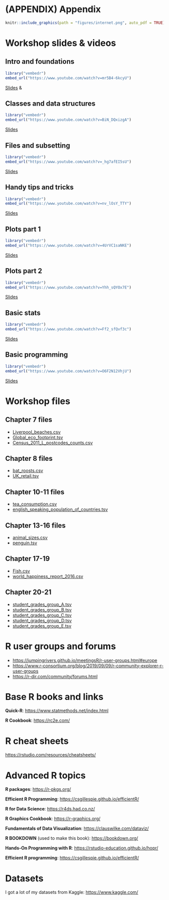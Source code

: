 # (APPENDIX) Appendix {.unnumbered}

```r
knitr::include_graphics(path = "figures/internet.png", auto_pdf = TRUE)
```

# Workshop slides & videos

## Intro and foundations

```r
library("vembedr")
embed_url("https://www.youtube.com/watch?v=mr5B4-6kcyU")
```

[Slides](https://www.cgr.liv.ac.uk/illum/NEOFworkshops_5bfa93ca0482d69d/Intro_to_R/slides_and_videos/slides/Intro_to_R_1_intro_and_foundations.pdf) &

## Classes and data structures

```r
library("vembedr")
embed_url("https://www.youtube.com/watch?v=BiN_DQxizgA")
```

[Slides](https://www.cgr.liv.ac.uk/illum/NEOFworkshops_5bfa93ca0482d69d/Intro_to_R/slides_and_videos/slides/Intro_to_R_2_classess_and_data_structures.pdf)

## Files and subsetting

```r
library("vembedr")
embed_url("https://www.youtube.com/watch?v=_hg7afEI5sU")
```

[Slides](https://www.cgr.liv.ac.uk/illum/NEOFworkshops_5bfa93ca0482d69d/Intro_to_R/slides_and_videos/slides/Intro_to_R_3_files_sand_subsetting_data.pdf)

## Handy tips and tricks

```r
library("vembedr")
embed_url("https://www.youtube.com/watch?v=nv_lOsY_TTY")
```

[Slides](https://www.cgr.liv.ac.uk/illum/NEOFworkshops_5bfa93ca0482d69d/Intro_to_R/slides_and_videos/slides/Intro_to_R_4_handy_tips_and_tricks.pdf)

## Plots part 1

```r
library("vembedr")
embed_url("https://www.youtube.com/watch?v=4UrVC1saNKE")
```

[Slides](https://www.cgr.liv.ac.uk/illum/NEOFworkshops_5bfa93ca0482d69d/Intro_to_R/slides_and_videos/slides/Intro_to_R_5_plots_1.pdf)

## Plots part 2

```r
library("vembedr")
embed_url("https://www.youtube.com/watch?v=Yhh_sQYOx7E")
```

[Slides](https://www.cgr.liv.ac.uk/illum/NEOFworkshops_5bfa93ca0482d69d/Intro_to_R/slides_and_videos/slides/Intro_to_R_6_plots_2.pdf)

## Basic stats

```r
library("vembedr")
embed_url("https://www.youtube.com/watch?v=Ff2_sfQvf3c")
```

[Slides](https://www.cgr.liv.ac.uk/illum/NEOFworkshops_5bfa93ca0482d69d/Intro_to_R/slides_and_videos/slides/Intro_to_R_7_basic_stats.pdf)

## Basic programming

```r
library("vembedr")
embed_url("https://www.youtube.com/watch?v=O6F2N12VhjU")
```

[Slides](https://www.cgr.liv.ac.uk/illum/NEOFworkshops_5bfa93ca0482d69d/Intro_to_R/slides_and_videos/slides/Intro_to_R_8_basic_programming.pdf)

# Workshop files {#workshopfiles}

## Chapter 7 files

-   [Liverpool_beaches.csv](https://www.cgr.liv.ac.uk/illum/NEOFworkshops_5bfa93ca0482d69d/Intro_to_R/data/Liverpool_beaches.csv)
- [Global_eco_footprint.tsv](https://cgr.liv.ac.uk/illum/NEOFworkshops_5bfa93ca0482d69d/Intro_to_R/data/Global_eco_footprint.tsv)
-   [Census_2011_L\_postcodes_counts.csv](https://cgr.liv.ac.uk/illum/NEOFworkshops_5bfa93ca0482d69d/Intro_to_R/data/Census_2011_L_postcodes_counts.csv)

## Chapter 8 files

-   [bat_roosts.csv](https://cgr.liv.ac.uk/illum/NEOFworkshops_5bfa93ca0482d69d/Intro_to_R/data/bat_roosts.csv)
-   [UK_retail.tsv](https://cgr.liv.ac.uk/illum/NEOFworkshops_5bfa93ca0482d69d/Intro_to_R/data/UK_retail.tsv)

## Chapter 10-11 files

-   [tea_consumption.csv](https://cgr.liv.ac.uk/illum/NEOFworkshops_5bfa93ca0482d69d/Intro_to_R/data/tea_consumption.csv)
-   [english_speaking_population_of_countries.tsv](https://cgr.liv.ac.uk/illum/NEOFworkshops_5bfa93ca0482d69d/Intro_to_R/data/english_speaking_population_of_countries.tsv)

## Chapter 13-16 files

-   [animal_sizes.csv](https://cgr.liv.ac.uk/illum/NEOFworkshops_5bfa93ca0482d69d/Intro_to_R/data/animal_sizes.csv)
-   [penguin.tsv](https://cgr.liv.ac.uk/illum/NEOFworkshops_5bfa93ca0482d69d/Intro_to_R/data/penguin.tsv)

## Chapter 17-19

-   [Fish.csv](https://cgr.liv.ac.uk/illum/NEOFworkshops_5bfa93ca0482d69d/Intro_to_R/data/Fish.csv)
-   [world_happiness_report_2016.csv](https://cgr.liv.ac.uk/illum/NEOFworkshops_5bfa93ca0482d69d/Intro_to_R/data/world_happiness_report_2016.csv)

## Chapter 20-21

-   [student_grades_group_A.tsv](https://cgr.liv.ac.uk/illum/NEOFworkshops_5bfa93ca0482d69d/Intro_to_R/data/student_grades_group_A.tsv)
-   [student_grades_group_B.tsv](https://cgr.liv.ac.uk/illum/NEOFworkshops_5bfa93ca0482d69d/Intro_to_R/data/student_grades_group_B.tsv)
-   [student_grades_group_C.tsv](https://cgr.liv.ac.uk/illum/NEOFworkshops_5bfa93ca0482d69d/Intro_to_R/data/student_grades_group_C.tsv)
-   [student_grades_group_D.tsv](https://cgr.liv.ac.uk/illum/NEOFworkshops_5bfa93ca0482d69d/Intro_to_R/data/student_grades_group_D.tsv)
-   [student_grades_group_E.tsv](https://cgr.liv.ac.uk/illum/NEOFworkshops_5bfa93ca0482d69d/Intro_to_R/data/student_grades_group_E.tsv)

# R user groups and forums

-   <https://jumpingrivers.github.io/meetingsR/r-user-groups.html#europe>
-   <https://www.r-consortium.org/blog/2019/09/09/r-community-explorer-r-user-groups>
-   <https://r-dir.com/community/forums.html>

# Base R books and links

**Quick-R**: <https://www.statmethods.net/index.html>

**R Cookbook**: <https://rc2e.com/>

# R cheat sheets

<https://rstudio.com/resources/cheatsheets/>

# Advanced R topics

**R packages**: <https://r-pkgs.org/>

**Efficient R Programming**: <https://csgillespie.github.io/efficientR/>

**R for Data Science**: <https://r4ds.had.co.nz/>

**R Graphics Cookbook**: <https://r-graphics.org/>

**Fundamentals of Data Visualization**: <https://clauswilke.com/dataviz/>

**R BOOKDOWN** (used to make this book): <https://bookdown.org/>

**Hands-On Programming with R**: <https://rstudio-education.github.io/hopr/>

**Efficient R programming**: <https://csgillespie.github.io/efficientR/>

# Datasets

I got a lot of my datasets from Kaggle: <https://www.kaggle.com/>
